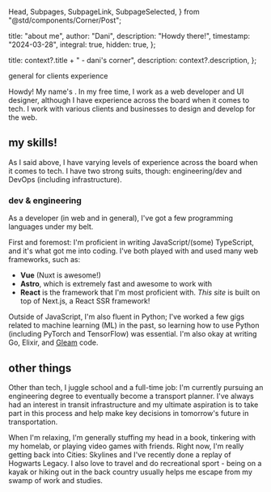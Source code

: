   Head,
  Subpages,
  SubpageLink,
  SubpageSelected,
} from "@std/components/Corner/Post";

  title: "about me",
  author: "Dani",
  description: "Howdy there!",
  timestamp: "2024-03-28",
  integral: true,
  hidden: true,
};

  title: context?.title + " - dani's corner",
  description: context?.description,
};

<Head {...context} />
<Subpages>
  <SubpageSelected>general</SubpageSelected>
  <SubpageLink parent="about" slug="clients">
    for clients
  </SubpageLink>
  <SubpageLink parent="about" slug="experience">
    experience
  </SubpageLink>
</Subpages>

Howdy! My name's <NameBrand />. In my free time, I work as a web developer and UI designer, although I have experience across the board when it comes to tech. I work with various clients and businesses to design and develop for the web.

## my skills!

As I said above, I have varying levels of experience across the board when it comes to tech. I have two strong suits, though: engineering/dev and DevOps (including infrastructure).

### dev & engineering

As a developer (in web and in general), I've got a few programming languages under my belt.

First and foremost: I'm proficient in writing JavaScript/(some) TypeScript, and it's what got me into coding. I've both played with and used many web frameworks, such as:

- **Vue** (Nuxt is awesome!)
- **Astro**, which is extremely fast and awesome to work with
- **React** is the framework that I'm most proficient with. _This site_ is built on top of Next.js, a React SSR framework!

Outside of JavaScript, I'm also fluent in Python; I've worked a few gigs related to machine learning (ML) in the past, so learning how to use Python (including PyTorch and TensorFlow) was essential. I'm also okay at writing Go, Elixir, and [Gleam](https://gleam.run) code.

## other things

Other than tech, I juggle school and a full-time job: I'm currently pursuing an engineering degree to eventually become a transport planner. I've always had an interest in transit infrastructure and my ultimate aspiration is to take part in this process and help make key decisions in tomorrow's future in transportation.

When I'm relaxing, I'm generally stuffing my head in a book, tinkering with my homelab, or playing video games with friends. Right now, I'm really getting back into Cities: Skylines and I've recently done a replay of Hogwarts Legacy. I also love to travel and do recreational sport - being on a kayak or hiking out in the back country usually helps me escape from my swamp of work and studies.
